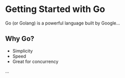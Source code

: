 # Getting Started with Go

Go (or Golang) is a powerful language built by Google...

## Why Go?

- Simplicity
- Speed
- Great for concurrency

...